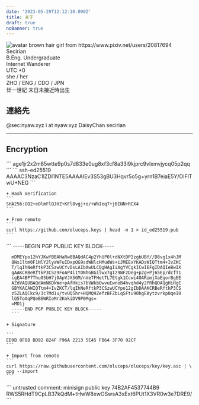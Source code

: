```yaml
---
date: '2023-05-29T12:12:10.000Z'
title: 关于
draft: true
noBanner: true
---
```



<div class="md:flex bg-sprout-50 rounded-xl p-4 my-4 md:px-14 justify-left">
  <img
    class="w-28 h-28 md:w-48 md:h-48 md:rounded-lg rounded-full mx-auto"
    src="https://nyaw.xyz/proxy/avatar.webp?url=https%3A%2F%2Fs3.nyaw.xyz%2Fmisskey%2F%2Fbb32710d-c5f2-4b29-a18a-d68e98c47487.png&avatar=1"
    alt="avatar brown hair girl from https://www.pixiv.net/users/20817694"
		onclick="window.open('https://nyaw.xyz/@lyo', '_blank')"
	/>
	<div class="md:p-8 text-center md:text-left grow not-prose flex flex-col leading-snug">
    <div class="font-medium mb-4 grow">
      <div class="text-stone-500 text-2xl font-bold">
        Secirian
      </div>
      <div class="text-zinc-500 mt-1.5">
        B.Eng. Undergraduate
      </div>
      <div class="text-zinc-500">
        Internet Wanderer
      </div>
    </div>
    <div class="mw-auto font-medium text-[13px]">
      <div class="text-zinc-500">
			  UTC +0
      </div>
      <div class="text-zinc-500">
			  she / her
      </div>
      <div class="text-zinc-500">
			  ZHO / ENG / CDO / JPN
      </div>
			<div class="text-zinc-400 not-prose">
			  廿一世紀 末日未接近時出生
      </div>
    </div>
  </div>
</div>


## 連絡先

<div class="flex flex-col md:grid md:grid-cols-2 md:grid-rows-2 gap-3">
	<QuickLinks
		title="Matrix"
		href="https://nyaw.xyz/matrix"
	>
    	@sec:nyaw.xyz
	</QuickLinks>
	<QuickLinks
		title="Mail"
		href="mailto://i@nyaw.uk"
	>
		i at nyaw.xyz
	</QuickLinks>
	<QuickLinks
		title="Telegram"
		href="https://t.me/Secpm_bot"
	>
		DaisyChan
	</QuickLinks>
	<QuickLinks
		title="Discord"
		href="https://discord.com/invite/BXjxRmk4"
	>
		secirian
	</QuickLinks>
</div>

---

## Encryption

<Provider>
  <Collapse title="AGE" >
  	```
      age1jr2x2m85wtte9p0s7d833e0ug8xf3cf8a33l9kjprc9vlxmvjycq05p2qq
  	```
  </Collapse>
  
  <Collapse title="OPENSSH" >
  	```
      ssh-ed25519 AAAAC3NzaC1lZDI1NTE5AAAAIEv3S53gBU3Hqvr5o5g+yrn1B7eiaE5Y/OIFlTwU+NEG
  	```
  
  	+ Hash Verification
  	```
  	SHA256:GO2+eOlmFlQJHZ+KFl8vgj+o/+WhIeq7+jBINN+RCX4
  	```
  
  	+ From remote
  	```
  	curl https://github.com/oluceps.keys | head -n 1 > id_ed25519.pub
  	```
  </Collapse>
  
  <Collapse title="GPG Encryption">
      ```
      -----BEGIN PGP PUBLIC KEY BLOCK-----
      
      mDMEYpo12hYJKwYBBAHaRw8BAQdAC4p2YhUP0l+dNXtDP2zgbUBf//D8vg1x4hJM
      8Ns1ltm0F1NlY2lyaWFuIDxpQG9sdWNlcHMudWs+iJMEExYKADsWIQTtm4+IvZKC
      T/lqIhNeRftkP3CSzwUCYvDsLAIbAwULCQgHAgIiAgYVCgkICwIEFgIDAQIeBwIX
      gAAKCRBeRftkP3CSz9FoAP4i1YONhGBGilwx7gIz9WFzDeg+p2g+Pj65Ep/dcfT1
      cgEA4BP7Thu0SbH7j0ApVJX5GM/nVeTFHetTL7Etgk1Ccwi4OARimjXaEgorBgEE
      AZdVAQUBAQdAmNKDkWe+pAfHkis7bVWkbOwvuEwnoB4hvqhd4y2PRhQDAQgHiHgE
      GBYKACAWIQTtm4+IvZKCT/lqIhNeRftkP3CSzwUCYpo12gIbDAAKCRBeRftkP3CS
      z5ZLAQCkc9/3c7Md1u/tvUQ5hr+HQMQ9ZefzBFZbLqSFtu90hgEAytzvrkp0qeI0
      lQ5ToAqPQeB6WRIoMr2KnkiDV9P0Mgs=
      =MD1j
      -----END PGP PUBLIC KEY BLOCK-----
      ```
  
  	+ Signature
  
  	```
  	ED9B 8F88 BD92 824F F96A 2213 5E45 FB64 3F70 92CF
  	```
  
  	+ Import from remote
  	```
  	curl https://raw.githubusercontent.com/oluceps/oluceps/key/key.asc | \
  	gpg --import
  	```
  </Collapse>

  <Collapse title="MINISIGN" >
  	```
  	untrusted comment: minisign public key 74B2AF4537744B9
    RWS5RHdT9CpLB37kQdM+tHwW8xwOSwsA3xExt6PUt1X3VR0w3e7DRE9/
  	```
  </Collapse>
</Provider>
